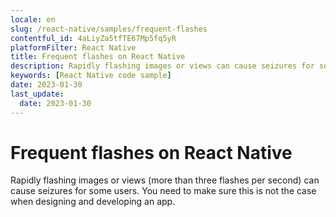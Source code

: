 ```yaml
---
locale: en
slug: /react-native/samples/frequent-flashes
contentful_id: 4aLiyZa5tfTE67Mp5fq5yR
platformFilter: React Native
title: Frequent flashes on React Native
description: Rapidly flashing images or views can cause seizures for some users.
keywords: [React Native code sample]
date: 2023-01-30
last_update:
  date: 2023-01-30
---
```


# Frequent flashes on React Native

Rapidly flashing images or views (more than three flashes per second) can cause seizures for some users. You need to make sure this is not the case when designing and developing an app.

<CodeSample id="screen-flashes" locale="en" platform="react native"/>
